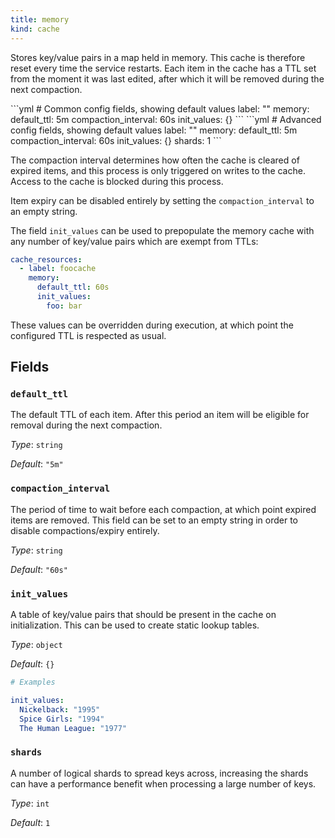```yaml
---
title: memory
kind: cache
---
```


Stores key/value pairs in a map held in memory. This cache is therefore reset every time the service restarts. Each item in the cache has a TTL set from the moment it was last edited, after which it will be removed during the next compaction.


<Tabs>
<TabItem label="Common">
```yml
# Common config fields, showing default values
label: ""
memory:
  default_ttl: 5m
  compaction_interval: 60s
  init_values: {}
```
</TabItem>
<TabItem label="Advanced">
```yml
# Advanced config fields, showing default values
label: ""
memory:
  default_ttl: 5m
  compaction_interval: 60s
  init_values: {}
  shards: 1
```
</TabItem>
</Tabs>

The compaction interval determines how often the cache is cleared of expired items, and this process is only triggered on writes to the cache. Access to the cache is blocked during this process.

Item expiry can be disabled entirely by setting the `compaction_interval` to an empty string.

The field `init_values` can be used to prepopulate the memory cache with any number of key/value pairs which are exempt from TTLs:

```yaml
cache_resources:
  - label: foocache
    memory:
      default_ttl: 60s
      init_values:
        foo: bar
```

These values can be overridden during execution, at which point the configured TTL is respected as usual.

## Fields

### `default_ttl`

The default TTL of each item. After this period an item will be eligible for removal during the next compaction.


*Type*: `string`

*Default*: `"5m"`

### `compaction_interval`

The period of time to wait before each compaction, at which point expired items are removed. This field can be set to an empty string in order to disable compactions/expiry entirely.


*Type*: `string`

*Default*: `"60s"`

### `init_values`

A table of key/value pairs that should be present in the cache on initialization. This can be used to create static lookup tables.


*Type*: `object`

*Default*: `{}`

```yml
# Examples

init_values:
  Nickelback: "1995"
  Spice Girls: "1994"
  The Human League: "1977"
```

### `shards`

A number of logical shards to spread keys across, increasing the shards can have a performance benefit when processing a large number of keys.


*Type*: `int`

*Default*: `1`


